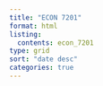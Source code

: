 ```yaml
---
title: "ECON 7201"
format: html
listing: 
  contents: econ_7201
type: grid
sort: "date desc"
categories: true
---
```


